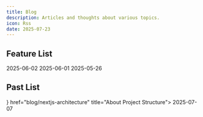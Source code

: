 ```yaml
---
title: Blog
description: Articles and thoughts about various topics.
icon: Rss
date: 2025-07-23
---
```


## Feature List

<Cards>
  <ZiaCard  href="blog/2025-06-02" title="More Than Just Fidgeting —— The Astonishing World of Pen Spinning">
    2025-06-02
  </ZiaCard>
  <ZiaCard  href="blog/2025-06-01" title="The Enigma of the Disappearing Bicyclist">
    2025-06-01
  </ZiaCard>
  <ZiaCard  href="blog/why-docs" title="Why DDaaS?">
    2025-05-26
  </ZiaCard>
</Cards>

## Past List

<Cards>
  <ZiaCard icon={<GitMerge />}  href="blog/nextjs-architecture" title="About Project Structure">
    2025-07-07
  </ZiaCard>
</Cards>
